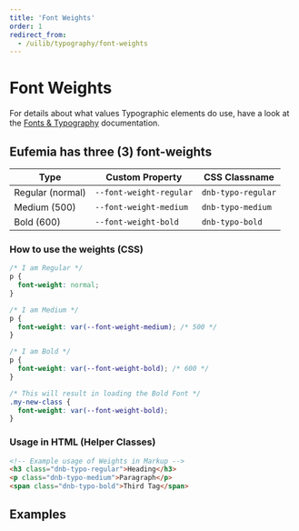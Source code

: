 ```yaml
---
title: 'Font Weights'
order: 1
redirect_from:
  - /uilib/typography/font-weights
---
```



# Font Weights

For details about what values Typographic elements do use, have a look at the [Fonts & Typography](/quickguide-designer/fonts#typographic-elements) documentation.

## Eufemia has three (3) font-weights

| Type                                                       | Custom Property         | CSS Classname      |
| ---------------------------------------------------------- | ----------------------- | ------------------ |
| <span className="dnb-typo-regular">Regular (normal)</span> | `--font-weight-regular` | `dnb-typo-regular` |
| <span className="dnb-typo-medium">Medium (500)</span>      | `--font-weight-medium`  | `dnb-typo-medium`  |
| <span className="dnb-typo-bold">Bold (600)</span>          | `--font-weight-bold`    | `dnb-typo-bold`    |

### How to use the weights (CSS)

```css
/* I am Regular */
p {
  font-weight: normal;
}

/* I am Medium */
p {
  font-weight: var(--font-weight-medium); /* 500 */
}

/* I am Bold */
p {
  font-weight: var(--font-weight-bold); /* 600 */
}

/* This will result in loading the Bold Font */
.my-new-class {
  font-weight: var(--font-weight-bold);
}
```

### Usage in HTML (Helper Classes)

```html
<!-- Example usage of Weights in Markup -->
<h3 class="dnb-typo-regular">Heading</h3>
<p class="dnb-typo-medium">Paragraph</p>
<span class="dnb-typo-bold">Third Tag</span>
```

## Examples

<FontWeightExample />

